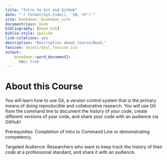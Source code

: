 ```yaml
---
title: "Intro to Git and GitHub"
date: "`r format(Sys.time(), '%B, %Y')`"
site: bookdown::bookdown_site
documentclass: book
bibliography: [book.bib]
biblio-style: apalike
link-citations: yes
description: "Description about Course/Book."
favicon: assets/dasl_favicon.ico
output:
    bookdown::word_document2:
      toc: true
---
```


# About this Course


You will learn how to use Git, a version control system that is the primary means of doing reproducible and collaborative research. You will use Git from the command line to document the history of your code, create different versions of your code, and share your code with an audience via GitHub!

Prerequisites: Completion of Intro to Command Line or demonstrating competency.

Targeted Audience: Researchers who want to keep track the history of their code at a professional standard, and share it with an audience.





